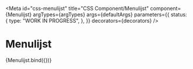 <!-- @license CC0-1.0 -->


<Meta
  id="css-menulijst"
  title="CSS Component/Menulijst"
  component={Menulijst}
  argTypes={argTypes}
  args={defaultArgs}
  parameters={{
    status: {
      type: "WORK IN PROGRESS",
    },
  }}
  decorators={decorators}
/>

# Menulijst

<Canvas>
  <Story name="Default" args={exampleArgs}>
    {Menulijst.bind({})}
  </Story>
</Canvas>

<ArgsTable story="Default" />
